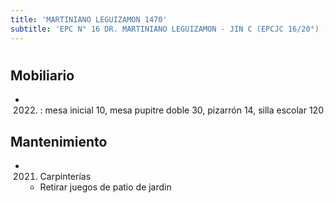 ```yaml
---
title: 'MARTINIANO LEGUIZAMON 1470'
subtitle: 'EPC N° 16 DR. MARTINIANO LEGUIZAMON - JIN C (EPCJC 16/20°) [S]'
---
```


#


## Mobiliario

*  (2022) : mesa inicial 10, mesa pupitre doble 30, pizarrón 14, silla escolar 120 





## Mantenimiento

*  (2021) Carpinterías 
    + Retirar juegos de patio de jardin



